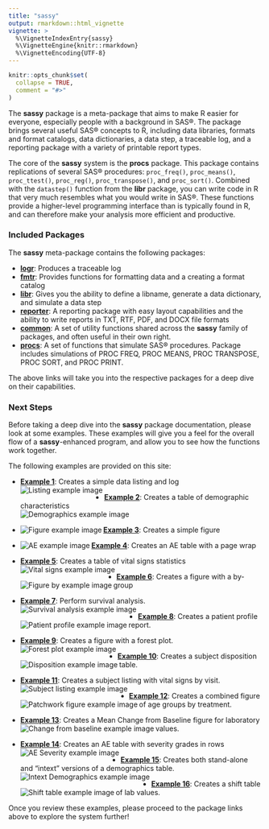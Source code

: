 ```yaml
---
title: "sassy"
output: rmarkdown::html_vignette
vignette: >
  %\VignetteIndexEntry{sassy}
  %\VignetteEngine{knitr::rmarkdown}
  %\VignetteEncoding{UTF-8}
---
```


```r
knitr::opts_chunk$set(
  collapse = TRUE,
  comment = "#>"
)
```

The **sassy** package is a meta-package that aims to make R easier for
everyone, especially people with a background in SAS®.
The package brings several useful SAS® concepts to R, including
data libraries, formats and format catalogs, data dictionaries, a data step,
a traceable log, and a reporting package with a variety of printable report types.

The core of the **sassy** system is the **procs** package.  This package contains 
replications of several SAS® procedures: `proc_freq()`, `proc_means()`, 
`proc_ttest()`, `proc_reg()`,
`proc_transpose()`, and `proc_sort()`. Combined with the `datastep()` function
from the **libr** package, you can write code in R that very much resembles
what you would write in SAS®. These functions provide a higher-level programming
interface than is typically found in R, and can therefore make your analysis
more efficient and productive.

### Included Packages
The **sassy** meta-package contains the following packages:

* **[logr](https://logr.r-sassy.org)**: Produces a traceable log
* **[fmtr](https://fmtr.r-sassy.org)**: Provides functions for formatting 
data and a creating a format catalog
* **[libr](https://libr.r-sassy.org)**: Gives you the ability to define a 
libname, generate a data dictionary, and simulate a data step
* **[reporter](https://reporter.r-sassy.org)**: A reporting package with easy 
layout capabilities and the 
ability to write reports in TXT, RTF, PDF, and DOCX file formats
* **[common](https://common.r-sassy.org)**: A set of utility functions
shared across the **sassy** family of packages, and often 
useful in their own right. 
* **[procs](https://procs.r-sassy.org)**: A set of functions that simulate
SAS® procedures.  Package includes simulations of PROC FREQ, PROC MEANS,
PROC TRANSPOSE, PROC SORT, and PROC PRINT.

The above links will take you into the respective packages for a deep
dive on their capabilities.  

### Next Steps
Before taking a deep dive into the **sassy** package documentation, please
look at some examples. These examples will give you a feel for the overall
flow of a **sassy**-enhanced program, and allow you to see how the functions 
work together.

The following examples are provided on this site:

* **[Example 1](sassy-listing.html)**: 
Creates a simple data listing and log
<a href="sassy-listing.html">
 <img src="../man/images/listing.png" align="left" alt="Listing example image" />
 </a>
<br>

* **[Example 2](sassy-dm.html)**: 
Creates a table of demographic characteristics  
<a href="sassy-dm.html">
<img src="../man/images/dm.png" align="left" alt="Demographics example image" />
</a>
<br>

* **[Example 3](sassy-figure.html)**: 
Creates a simple figure
<a href="sassy-figure.html">
<img src="../man/images/dm_fig1.png" align="left" alt="Figure example image"/>
</a>
<br>

* **[Example 4](sassy-ae.html)**: 
Creates an AE table with a page wrap
<a href="sassy-ae.html">
<img src="../man/images/ae1.png" align="left" alt="AE example image" />
</a>
<br>

* **[Example 5](sassy-vs.html)**: 
Creates a table of vital signs statistics
<a href="sassy-vs.html">
<img src="../man/images/vital_signs.png" align="left" alt="Vital signs example image" />
</a>
<br>

* **[Example 6](sassy-figureby.html)**: 
Creates a figure with a by-group
<a href="sassy-figureby.html">
<img src="../man/images/vs_pg1.png" align="left" alt="Figure by example image" />
</a>
<br>

* **[Example 7](sassy-survival.html)**: 
Perform survival analysis.
<a href="sassy-survival.html">
<img src="../man/images/survival2.png" align="left" alt="Survival analysis example image" />
</a>
<br>

* **[Example 8](sassy-profile.html)**: 
Creates a patient profile report.
<a href="sassy-profile.html">
<img src="../man/images/profile.png" align="left" alt="Patient profile example image" />
</a>
<br>

* **[Example 9](sassy-forest.html)**: 
Creates a figure with a forest plot.
<a href="sassy-forest.html">
<img src="../man/images/forest.png" align="left" alt="Forest plot example image" />
</a>
<br>

* **[Example 10](sassy-ds.html)**: 
Creates a subject disposition table.
<a href="sassy-ds.html">
<img src="../man/images/disposition.png" align="left" alt="Disposition example image" />
</a>
<br>

* **[Example 11](sassy-plisting.html)**: 
Creates a subject listing with vital signs by visit.
<a href="sassy-plisting.html">
<img src="../man/images/plisting.png" align="left" alt="Subject listing example image" />
</a>
<br>

* **[Example 12](sassy-pfigure.html)**: 
Creates a combined figure of age groups by treatment.
<a href="sassy-pfigure.html">
<img src="../man/images/pfigure.png" align="left" alt="Patchwork figure example image" />
</a>
<br>

* **[Example 13](sassy-chgbase.html)**: 
Creates a Mean Change from Baseline figure for laboratory values.
<a href="sassy-chgbase.html">
<img src="../man/images/chgbase.png" align="left" alt="Change from baseline example image" />
</a>
<br>

* **[Example 14](sassy-ae2.html)**: 
Creates an AE table with severity grades in rows
<a href="sassy-ae2.html">
<img src="../man/images/aevert.png" align="left" alt="AE Severity example image" />
</a>
<br>

* **[Example 15](sassy-intext.html)**: 
Creates both stand-alone and "intext" versions of a demographics table. 
<a href="sassy-intext.html">
<img src="../man/images/example15i1.png" align="left" alt="Intext Demographics example image" />
</a>
<br>


* **[Example 16](sassy-shift.html)**: 
Creates a shift table of lab values. 
<a href="sassy-shift.html">
<img src="../man/images/shift.png" align="left" alt="Shift table example image" />
</a>
<br>

Once you review these examples, please proceed to the package links above to
explore the system further!


